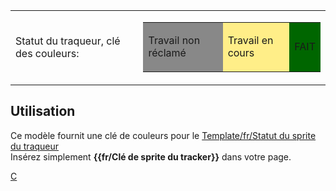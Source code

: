 {|
|Statut du traqueur, clé des couleurs:
|
{|border="2"
|style="background:#888888;" | Travail non réclamé
|style="background:#FFEE88;" | Travail en cours
|style="background:#006600;" | FAIT
|}
|}<noinclude>


== Utilisation ==

Ce modèle fournit une clé de couleurs pour le [[Template/fr/Statut du sprite du traqueur]]<br />
Insérez simplement '''<nowiki>{{fr/Clé de sprite du tracker}}</nowiki>''' dans votre page.

[[Category:fr/Modèles|C]]</noinclude>